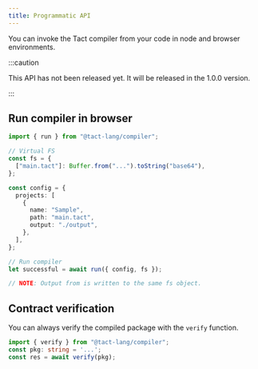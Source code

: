 ```yaml
---
title: Programmatic API
---
```


You can invoke the Tact compiler from your code in node and browser environments.

:::caution

  This API has not been released yet. It will be released in the 1.0.0 version.

:::

## Run compiler in browser

```ts
import { run } from "@tact-lang/compiler";

// Virtual FS
const fs = {
  ["main.tact"]: Buffer.from("...").toString("base64"),
};

const config = {
  projects: [
    {
      name: "Sample",
      path: "main.tact",
      output: "./output",
    },
  ],
};

// Run compiler
let successful = await run({ config, fs });

// NOTE: Output from is written to the same fs object.
```

## Contract verification

You can always verify the compiled package with the `verify` function.

```ts
import { verify } from "@tact-lang/compiler";
const pkg: string = '...';
const res = await verify(pkg);
```
